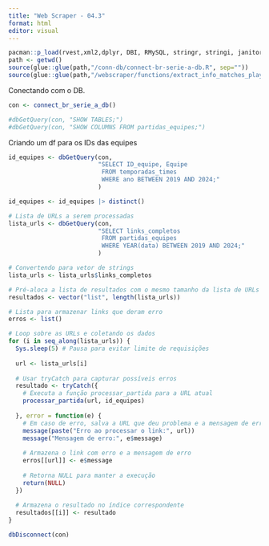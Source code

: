 ```yaml
---
title: "Web Scraper - 04.3"
format: html
editor: visual
---
```


```r
pacman::p_load(rvest,xml2,dplyr, DBI, RMySQL, stringr, stringi, janitor, tidyr)
path <- getwd()
source(glue::glue(path,"/conn-db/connect-br-serie-a-db.R", sep=""))
source(glue::glue(path,"/webscraper/functions/extract_info_matches_players_2019-24.R", sep=""))
```

Conectando com o DB.

```r
con <- connect_br_serie_a_db()
```

```r
#dbGetQuery(con, "SHOW TABLES;")
#dbGetQuery(con, "SHOW COLUMNS FROM partidas_equipes;")
```

Criando um df para os IDs das equipes

```r
id_equipes <- dbGetQuery(con,
                         "SELECT ID_equipe, Equipe
                          FROM temporadas_times
                          WHERE ano BETWEEN 2019 AND 2024;"
                         )

id_equipes <- id_equipes |> distinct()
```

```r
# Lista de URLs a serem processadas
lista_urls <- dbGetQuery(con,
                         "SELECT links_completos
                          FROM partidas_equipes
                          WHERE YEAR(data) BETWEEN 2019 AND 2024;"
                         )
```

```r
# Convertendo para vetor de strings
lista_urls <- lista_urls$links_completos
```

```r
# Pré-aloca a lista de resultados com o mesmo tamanho da lista de URLs
resultados <- vector("list", length(lista_urls))

# Lista para armazenar links que deram erro
erros <- list()

# Loop sobre as URLs e coletando os dados
for (i in seq_along(lista_urls)) {
  Sys.sleep(5) # Pausa para evitar limite de requisições
  
  url <- lista_urls[i]
  
  # Usar tryCatch para capturar possíveis erros
  resultado <- tryCatch({
    # Executa a função processar_partida para a URL atual
    processar_partida(url, id_equipes)
    
  }, error = function(e) {
    # Em caso de erro, salva a URL que deu problema e a mensagem de erro
    message(paste("Erro ao processar o link:", url))
    message("Mensagem de erro:", e$message)
    
    # Armazena o link com erro e a mensagem de erro
    erros[[url]] <- e$message
    
    # Retorna NULL para manter a execução
    return(NULL)
  })
  
  # Armazena o resultado no índice correspondente
  resultados[[i]] <- resultado
}
```

```r
dbDisconnect(con)
```

